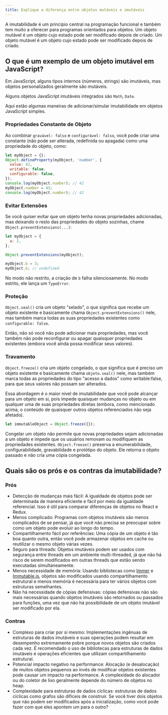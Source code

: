 ```yaml
---
title: Explique a diferença entre objetos mutáveis e imutáveis
---
```


A imutabilidade é um princípio central na programação funcional e também tem muito a oferecer para programas orientados para objetos. Um objeto mutável é um objeto cujo estado pode ser modificado depois de criado. Um objeto mutável é um objeto cujo estado pode ser modificado depois de criado.

## O que é um exemplo de um objeto imutável em JavaScript?

Em JavaScript, alguns tipos internos (números, strings) são imutáveis, mas objetos personalizados geralmente são mutáveis.

Alguns objetos JavaScript imutáveis integrados são `Math`, `Date`.

Aqui estão algumas maneiras de adicionar/simular imutabilidade em objetos JavaScript simples.

### Propriedades Constante de Objeto

Ao combinar `gravável: falso` e `configurável: falso`, você pode criar uma constante (não pode ser alterada, redefinida ou apagada) como uma propriedade do objeto, como:

```js
let myObject = {};
Object.defineProperty(myObject, 'number', {
  value: 42,
  writable: false,
  configurable: false,
});
console.log(myObject.number); // 42
myObject.number = 43;
console.log(myObject.number); // 42
```

### Evitar Extensões

Se você quiser evitar que um objeto tenha novas propriedades adicionadas, mas deixando o resto das propriedades do objeto sozinhas, chame `Object.preventExtensions(...)`:

```js
let myObject = {
  a: 2,
};

Object.preventExtensions(myObject);

myObject.b = 3;
myObject.b; // undefined
```

No modo não restrito, a criação de `b` falha silenciosamente. No modo estrito, ele lança um `TypeError`.

### Proteção

`Object.seal()` cria um objeto "selado", o que significa que recebe um objeto existente e basicamente chama `Object.preventExtensions()` nele, mas também marca todas as suas propriedades existentes como `configurable: false`.

Então, não só você não pode adicionar mais propriedades, mas você também não pode reconfigurar ou apagar quaisquer propriedades existentes (embora você ainda possa modificar seus valores).

### Travamento

`Object.freeze()` cria um objeto congelado, o que significa que é preciso um objeto existente e basicamente chama `objeto.seal()` nele, mas também marca todas as propriedades do tipo "acesso a dados" como writable:false, para que seus valores não possam ser alterados.

Essa abordagem é o maior nível de imutabilidade que você pode alcançar para um objeto em si, pois impede quaisquer mudanças no objeto ou em qualquer uma de suas propriedades diretas (embora, como mencionado acima, o conteúdo de quaisquer outros objetos referenciados não seja afetado).

```js
let immutableObject = Object.freeze({});
```

Congelar um objeto não permite que novas propriedades sejam adicionadas a um objeto e impede que os usuários removam ou modifiquem as propriedades existentes. `Object.freeze()` preserva a enumerabilidade, configurabilidade, gravabilidade e protótipo do objeto. Ele retorna o objeto passado e não cria uma cópia congelada.

## Quais são os prós e os contras da imutabilidade?

### Prós

- Detecção de mudanças mais fácil: A igualdade de objetos pode ser determinada de maneira eficiente e fácil por meio da igualdade referencial. Isso é útil para comparar diferenças de objetos no React e Redux.
- Menos complicado: Programas com objetos imutáveis são menos complicados de se pensar, já que você não precisa se preocupar sobre como um objeto pode evoluir ao longo do tempo.
- Compartilhamento fácil por referências: Uma cópia de um objeto é tão boa quanto outra, então você pode armazenar objetos em cache ou reutilizar o mesmo objeto várias vezes.
- Seguro para threads: Objetos imutáveis podem ser usados com segurança entre threads em um ambiente multi-threaded, já que não há risco de serem modificados em outras threads que estão sendo executadas simultaneamente.
- Menos necessidade de memória: Usando bibliotecas como [Immer](https://immerjs.github.io/immer/) e [Immutable.js](https://immutable-js.com/), objetos são modificados usando compartilhamento estrutural e menos memória é necessária para ter vários objetos com estruturas semelhantes.
- Não há necessidade de cópias defensivas: cópias defensivas não são mais necessárias quando objetos imutáveis são retornados ou passados para funções, uma vez que não há possibilidade de um objeto imutável ser modificado por ela.

### Contras

- Complexo para criar por si mesmo: Implementações ingênuas de estruturas de dados imutáveis e suas operações podem resultar em desempenho extremamente pobre porque novos objetos são criados cada vez. É recomendado o uso de bibliotecas para estruturas de dados imutáveis e operações eficientes que utilizam compartilhamento estrutural.
- Potencial impacto negativo na performance: Alocação (e desalocação) de muitos objetos pequenos ao invés de modificar objetos existentes pode causar um impacto na performance. A complexidade do alocador ou do coletor de lixo geralmente depende do número de objetos no heap.
- Complexidade para estruturas de dados cíclicas: estruturas de dados cíclicas como grafos são difíceis de construir. Se você tiver dois objetos que não podem ser modificados após a inicialização, como você pode fazer com que eles apontem um para o outro?
